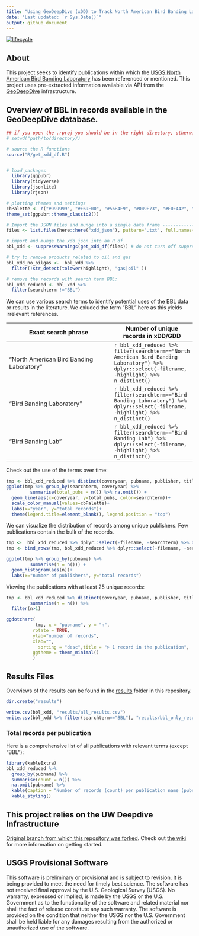 ```yaml
---
title: "Using GeoDeepDive (xDD) to Track North American Bird Banding Laboratory Citations"
date: "Last updated: `r Sys.Date()`"
output: github_document
---
```

[![lifecycle](https://img.shields.io/badge/lifecycle-experimental-lightgrey.svg)](https://www.tidyverse.org/lifecycle/#experimental)

## About
This project seeks to identify publications within which the [USGS North American  Bird Banding Laboratory](https://www.usgs.gov/centers/pwrc/science/bird-banding-laboratory) has been referenced or mentioned. This project uses pre-extracted information available via API from the [GeoDeepDive](https://geodeepdive.org) infrastructure.

## Overview of BBL in records available in the GeoDeepDive database.

```r
## if you open the .rproj you should be in the right directory, otherwise please set it here.
# setwd("path/to/directory/)

# source the R functions
source("R/get_xdd_df.R")


# load packages
  library(ggpubr)
  library(tidyverse)
  library(jsonlite)
  library(rjson)

# plotting themes and settings
cbPalette <- c("#999999", "#E69F00", "#56B4E9", "#009E73", "#F0E442", "#0072B2", "#D55E00", "#CC79A7")
theme_set(ggpubr::theme_classic2())
```

```r
# Import the JSON files and munge into a single data frame ----------------
files <- list.files(here::here("xdd_json"), pattern='.txt', full.names=TRUE)

# import and munge the xdd json into an R df
bbl_xdd <- suppressWarnings(get_xdd_df(files)) # do not turn off suppresswarnings -- there an rmd bug its annoying..

# try to remove products related to oil and gas
bbl_xdd_no_oilgas <-  bbl_xdd %>% 
  filter(!str_detect(tolower(highlight), "gas|oil" ))

# remove the records with search term BBL:
bbl_xdd_reduced <- bbl_xdd %>% 
  filter(searchterm !="BBL")
```

We can use various search terms to identify potential uses of the BBL data or results in the literature. We exluded the term "BBL" here as this yields irrelevant references. 
<!-- For example, here we found `r bbl_xdd %>% dplyr::select(-filename, -searchterm, -highlight) %>% n_distinct()` unique publications which used the terms `r unique(bbl_xdd$searchterm)`. However, "BBL" is a common acronym in oil and gas and other fields. We can coarsely try to control for this by removing references to "oil" or "gas" in the highlights--this results in `r bbl_xdd_no_oilgas %>% dplyr::select(-filename, -searchterm, -highlight) %>% n_distinct()` unqiue records -- this still leaves us with a lot of irrelevant publications. For our purposes, we will work only with the `r bbl_xdd_reduced %>% dplyr::select(-filename, -searchterm, -highlight) %>% n_distinct()` records associated with the following search terms: -->

Exact search phrase | Number of unique records in xDD/GDD 
--------------|----
"North American Bird Banding Laboratory" | `r bbl_xdd_reduced %>% filter(searchterm=="North American Bird Banding Laboratory") %>% dplyr::select(-filename, -highlight) %>% n_distinct()` 
"Bird Banding Laboratory" | `r bbl_xdd_reduced %>% filter(searchterm=="Bird Banding Laboratory") %>% dplyr::select(-filename, -highlight) %>% n_distinct()` 
"Bird Banding Lab" | `r bbl_xdd_reduced %>% filter(searchterm=="Bird Banding Lab") %>% dplyr::select(-filename, -highlight) %>% n_distinct()` 

Check out the use of the terms over time: 
```r
tmp <- bbl_xdd_reduced %>% distinct(coveryear, pubname, publisher, title, authors, searchterm)   
ggplot(tmp %>% group_by(searchterm, coveryear) %>% 
         summarise(total_pubs = n()) %>% na.omit()) +
  geom_line(aes(x=coveryear, y=total_pubs, color=searchterm))+
  scale_color_manual(values=cbPalette)+
  labs(x="year", y="total records")+
  theme(legend.title=element_blank(), legend.position = "top")
``` 

We can visualize the distribution of  records among unique publishers. Few publications contain the bulk of the records. 
```r
tmp <-  bbl_xdd_reduced %>% dplyr::select(-filename, -searchterm) %>% distinct()
tmp <- bind_rows(tmp, bbl_xdd_reduced %>% dplyr::select(-filename, -searchterm)%>% filter(is.na(doi)) %>% distinct())

ggplot(tmp %>% group_by(pubname) %>% 
         summarise(n = n())) +
  geom_histogram(aes(n))+
  labs(x="number of publishers", y="total records")
```

Viewing the publications with at least 25 unique records:
```r
tmp <- bbl_xdd_reduced %>% distinct(coveryear, pubname, publisher, title, authors, searchterm)%>% group_by(pubname) %>% 
         summarise(n = n()) %>% 
  filter(n>1)

ggdotchart(
           tmp, x = "pubname", y = "n",
          rotate = TRUE,
          ylab="number of records", 
          xlab="",
            sorting = "desc",title = "> 1 record in the publication",
          ggtheme = theme_minimal()
          )
```

## Results Files
Overviews of the results can be found in the [results](/results) folder in this repository.

```r
dir.create("results")

write.csv(bbl_xdd, "results/all_results.csv")
write.csv(bbl_xdd %>% filter(searchterm=="BBL"), "results/bbl_only_results.csv")
```

### Total records per publication
Here is a comprehensive list of all publications with relevant terms (except "BBL"):
```r
library(kableExtra)
bbl_xdd_reduced %>% 
  group_by(pubname) %>% 
  summarise(count = n()) %>% 
  na.omit(pubname) %>% 
  kable(caption = "Number of records (count) per publication name (pubname)") %>%
  kable_styling()
````





## This project relies on the UW Deepdive Infrastructure
[Original branch from which this repository was forked](UW-Deepdive-Infrastructure/app-template). Check out [the wiki](https://github.com/UW-Deepdive-Infrastructure/app-template/wiki) for more information on getting started.

## USGS Provisional Software
This software is preliminary or provisional and is subject to revision. It is being provided to meet the need for timely best science. The software has not received final approval by the U.S. Geological Survey (USGS). No warranty, expressed or implied, is made by the USGS or the U.S. Government as to the functionality of the software and related material nor shall the fact of release constitute any such warranty. The software is provided on the condition that neither the USGS nor the U.S. Government shall be held liable for any damages resulting from the authorized or unauthorized use of the software.
